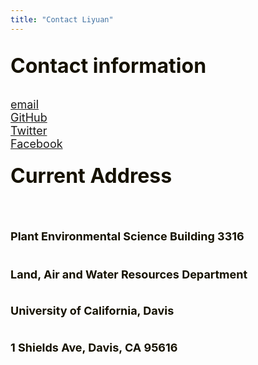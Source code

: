 ```yaml
---
title: "Contact Liyuan"
---
```

<br>
<left> <font color="#151100"> <font size=6x>**Contact information**
<br>

<left> <font size=4x>  <i class="fa fa-envelope-square" aria-hidden="true"></i> [email](mailto:lyhe2014@gmail.com)  
[<left> <font size=4x> <i class="fa fa-globe" aria-hidden="true"></i> GitHub](https://github.com/email-lhe/)  
[<left> <font size=4x> <i class="fa fa-twitter-square" aria-hidden="true"></i> Twitter](https://twitter.com/he_liyuan/)
<br>
[<left> <font size=4x> <i class="fa fa-Facebook-square" aria-hidden="true"></i> Facebook](https://www.facebook.com/ucasbusiniao)
<br>
<br>
</font> <font color="#151100"> <font size=6x>**Current Address**
<br>

## <left> <font size=4x> Plant Environmental Science Building 3316

## <left> <font size=4x> Land, Air and Water Resources Department

## <left> <font size=4x> University of California, Davis

## <left> <font size=4x> 1 Shields Ave, Davis, CA 95616

